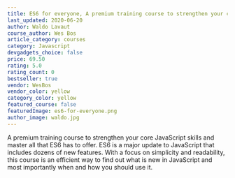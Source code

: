 ```yaml
---
title: ES6 for everyone, A premium training course to strengthen your core JavaScript skills!
last_updated: 2020-06-20
author: Waldo Lavaut
course_author: Wes Bos
article_category: courses
category: Javascript
devgadgets_choice: false
price: 69.50
rating: 5.0
rating_count: 0
bestseller: true
vendor: WesBos
vendor_color: yellow
category_color: yellow
featured_course: false
featuredImage: es6-for-everyone.png
author_image: waldo.jpg
---
```


A premium training course to strengthen your core JavaScript skills
and master all that ES6 has to offer.
ES6 is a major update to JavaScript that includes dozens of new features. With a focus on simplicity and readability, this course is an efficient way to find out what is new in JavaScript and most importantly when and how you should use it.
